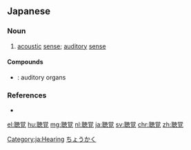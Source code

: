 ==Japanese==
{{ja-kanjitab|ちょう|かく|yomi=on}}

===Noun===
{{ja-noun|ちょうかく|kyu=聽覺}}

# [[acoustic]] [[sense]]; [[auditory]] [[sense]]

====Compounds====
* {{ja-r|聴覚器官|ちょうかくきかん}}: auditory organs

===References===
* {{R:Shogakukan}}

[[Category:ja:Hearing]]
[[Category:ja:Senses|ちょうかく]]

[[el:聴覚]]
[[hu:聴覚]]
[[mg:聴覚]]
[[nl:聴覚]]
[[ja:聴覚]]
[[sv:聴覚]]
[[chr:聴覚]]
[[zh:聴覚]]